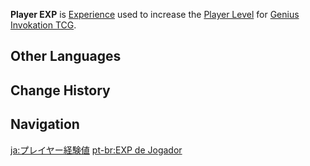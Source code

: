 {{Item Infobox
|id           = 000146
|image        = Item Player EXP.png
|type         = Experience
|quality      = 3
|description  = Obtained by winning [[Genius Invokation TCG]] matches. Every duel you won builds upon the paths to victory, such is the act of earning experience itself. To know how to overcome and subdue the adversary in any situation is the greatest strength that a player can possess.
|source1      = Winning matches in [[Genius Invokation TCG]]
}}
'''Player EXP''' is [[Experience]] used to increase the [[Genius Invokation TCG#Player Level|Player Level]] for [[Genius Invokation TCG]].

==Other Languages==
{{Other Languages
|en      = Player EXP
|zhs     = 牌手经验
|zhs_rm  = Páishǒu Jīngyàn
|zht     = 牌手經驗
|zht_rm  = Páishǒu Jīngyàn
|zh_tl   = 
|ja      = プレイヤー経験値
|ja_rm   = Pureiyaa Keikenchi
|ja_tl   = 
|ko      = 플레이어 경험치
|ko_tl   = 
|es      = EXP de jugador
|es_tl   = Player EXP
|fr      = EXP de joueur
|fr_tl   = Player EXP
|ru      = Опыт игрока
|ru_tl   = 
|th      = ค่าประสบการณ์ผู้เล่น
|th_tl   = 
|vi      = EXP Bài Thủ
|vi_tl   = 
|de      = Kartenbeschwörer-EP
|de_tl   = Cards-Summoner EXP
|id      = EXP Pemain
|id_tl   = Player EXP
|pt      = EXP de Jogador
|pt_tl   = 
|tr      = Oyuncu TP
|tr_tl   = Player EXP
|it      = ESP giocatore
|it_tl   = 
}}

==Change History==
{{Change History|3.3}}

==Navigation==
{{EXP Navbox|EXP Types}}

[[ja:プレイヤー経験値]]
[[pt-br:EXP de Jogador]]